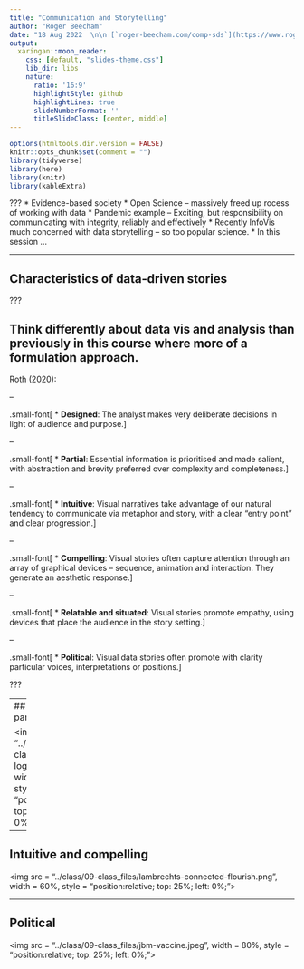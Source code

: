 ```yaml
---
title: "Communication and Storytelling"
author: "Roger Beecham"
date: "18 Aug 2022  \n\n [`roger-beecham.com/comp-sds`](https://www.roger-beecham.com/comp-sds/)"
output:
  xaringan::moon_reader:
    css: [default, "slides-theme.css"]
    lib_dir: libs
    nature:
      ratio: '16:9'
      highlightStyle: github
      highlightLines: true
      slideNumberFormat: ''
      titleSlideClass: [center, middle]
---
```


```r
options(htmltools.dir.version = FALSE)
knitr::opts_chunk$set(comment = "")
library(tidyverse)
library(here)
library(knitr)
library(kableExtra)
```

???
* Evidence-based society
* Open Science -- massively freed up rocess of working with data
* Pandemic example -- Exciting, but responsibility on communicating with integrity, reliably and effectively
* Recently InfoVis much concerned with data storytelling -- so too popular science.
* In this session ...

---

## Characteristics of data-driven stories

???

Think differently about data vis and analysis than previously in this course where more of a formulation approach.
--
Roth (2020):

--

.small-font[
* **Designed**: The analyst makes very deliberate decisions in light of audience and purpose.
]

--

.small-font[
* **Partial**: Essential information is prioritised and made salient, with abstraction and brevity preferred over complexity and completeness.
]

--

.small-font[
* **Intuitive**: Visual narratives take advantage of our natural tendency to communicate via metaphor and story, with a clear "entry point" and clear progression.
]

--

.small-font[
* **Compelling**: Visual stories often capture attention through an array of graphical devices -- sequence, animation and interaction. They generate an aesthetic response.
]

--

.small-font[
* **Relatable and situated**: Visual stories promote empathy, using devices that place the audience in the story setting.
]

--

.small-font[
* **Political**: Visual data stories often promote with clarity particular voices, interpretations or positions.
]

???

---
## Designed and partial

<img src = "../class/09-class_files/jbm-logchart.jpeg", width = 60%, style = "position:relative; top: 25%; left: 0%;"></img>


---


## Intuitive and compelling

<img src = "../class/09-class_files/lambrechts-connected-flourish.png", width = 60%, style = "position:relative; top: 25%; left: 0%;"></img>


---

## Political

<img src = "../class/09-class_files/jbm-vaccine.jpeg", width = 80%, style = "position:relative; top: 25%; left: 0%;"></img>
